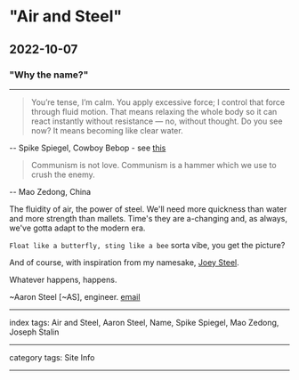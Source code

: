 # "Air and Steel"

## 2022-10-07

### "Why the name?"

---

> You’re tense, I’m calm. You apply excessive force; I control that force through fluid motion. That means relaxing the whole body so it can react instantly without resistance — no, without thought. Do you see now? It means becoming like clear water.

-- Spike Spiegel, Cowboy Bebop - see [this](https://redsails.org/on-dialectics/)

> Communism is not love. Communism is a hammer which we use to crush the enemy.

-- Mao Zedong, China

The fluidity of air, the power of steel. We'll need more quickness than water and more strength than mallets. Time's they are a-changing and, as always, we've gotta adapt to the modern era.

`Float like a butterfly, sting like a bee` sorta vibe, you get the picture?

And of course, with inspiration from my namesake, [Joey Steel](https://redsails.org/dialectical-and-historical-materialism/).

Whatever happens, happens.

~Aaron Steel [~AS], engineer. [email](mailto:entropicemailaddress@protonmail.com)

---

index tags: Air and Steel, Aaron Steel, Name, Spike Spiegel, Mao Zedong, Joseph Stalin

---

category tags: Site Info

---
